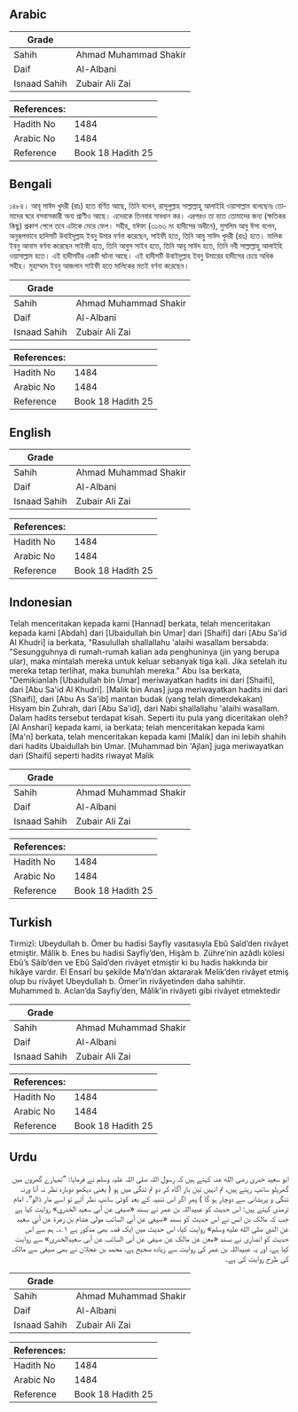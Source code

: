 ## Arabic


<div dir="rtl" lang="ar" style={{fontSize:'larger',backgroundColor:'#f8f9fa',padding:20}}>

</div>
<div style={{backgroundColor:'#f8f9fa',padding:20, marginBottom: 10}}><table> <thead> <tr> <th>Grade</th> <th></th> </tr> </thead> <tbody> <tr><td>Sahih</td><td>Ahmad Muhammad Shakir</td></tr><tr><td>Daif</td><td>Al-Albani</td></tr><tr><td>Isnaad Sahih</td><td>Zubair Ali Zai</td></tr></tbody></table><table> <thead> <tr> <th>References:</th> <th></th> </tr> </thead> <tbody><tr><td>Hadith No</td><td>1484</td></tr><tr><td>Arabic No</td><td>1484</td></tr><tr><td>Reference</td><td>Book 18 Hadith 25</td></tr></tbody></table></div>

## Bengali


<div dir="ltr" lang="bn" style={{fontSize:'larger',backgroundColor:'#f8f9fa',padding:20}}>
১৪৮৪। আবূ সাঈদ খুদরী (রাঃ) হতে বর্ণিত আছে, তিনি বলেন, রাসূলুল্লাহ সাল্লাল্লাহু আলাইহি ওয়াসাল্লাম বলেছেনঃ তোমাদের ঘরে বসবাসকারী অন্য প্রাণীও আছে। এদেরকে তিনবার সাবধান কর। এরপরও তা হতে তোমাদের জন্য (ক্ষতিকর কিছু) প্রকাশ পেলে তবে এটাকে মেরে ফেল। সহীহ, যঈফা (৩১৬৩ নং হাদীসের অধীনে), মুসলিম আবু ঈসা বলেন, অনুরূপভাবে হাদিসটি উবাইদুল্লাহ ইবনু উমার বর্ণনা করেছেন, সাইফী হতে, তিনি আবু সাঈদ খুদরী (রাঃ) হতে। মালিক ইবনু আনাস বর্ণনা করেছেন সাইফী হতে, তিনি আবুস সাইব হতে, তিনি আবূ সাঈদ হতে, তিনি নবী সাল্লাল্লাহু আলাইহি ওয়াসাল্লাম হতে। এই হাদীসটির একটি ঘটনা আছে। এই হাদীসটি উবাইদুল্লাহ ইবনু উমারের হাদীসের চেয়ে অধিক সহীহ। মুহাম্মাদ ইবনু আজলান সাইফী হতে মালিকের মতই বর্ণনা করেছেন।
</div>
<div style={{backgroundColor:'#f8f9fa',padding:20, marginBottom: 10}}><table> <thead> <tr> <th>Grade</th> <th></th> </tr> </thead> <tbody> <tr><td>Sahih</td><td>Ahmad Muhammad Shakir</td></tr><tr><td>Daif</td><td>Al-Albani</td></tr><tr><td>Isnaad Sahih</td><td>Zubair Ali Zai</td></tr></tbody></table><table> <thead> <tr> <th>References:</th> <th></th> </tr> </thead> <tbody><tr><td>Hadith No</td><td>1484</td></tr><tr><td>Arabic No</td><td>1484</td></tr><tr><td>Reference</td><td>Book 18 Hadith 25</td></tr></tbody></table></div>

## English


<div dir="ltr" lang="en" style={{fontSize:'larger',backgroundColor:'#f8f9fa',padding:20}}>

</div>
<div style={{backgroundColor:'#f8f9fa',padding:20, marginBottom: 10}}><table> <thead> <tr> <th>Grade</th> <th></th> </tr> </thead> <tbody> <tr><td>Sahih</td><td>Ahmad Muhammad Shakir</td></tr><tr><td>Daif</td><td>Al-Albani</td></tr><tr><td>Isnaad Sahih</td><td>Zubair Ali Zai</td></tr></tbody></table><table> <thead> <tr> <th>References:</th> <th></th> </tr> </thead> <tbody><tr><td>Hadith No</td><td>1484</td></tr><tr><td>Arabic No</td><td>1484</td></tr><tr><td>Reference</td><td>Book 18 Hadith 25</td></tr></tbody></table></div>

## Indonesian


<div dir="ltr" lang="id" style={{fontSize:'larger',backgroundColor:'#f8f9fa',padding:20}}>
Telah menceritakan kepada kami [Hannad] berkata, telah menceritakan kepada kami [Abdah] dari [Ubaidullah bin Umar] dari [Shaifi] dari [Abu Sa'id Al Khudri] ia berkata, "Rasulullah shallallahu 'alaihi wasallam bersabda: "Sesungguhnya di rumah-rumah kalian ada penghuninya (jin yang berupa ular), maka mintalah mereka untuk keluar sebanyak tiga kali. Jika setelah itu mereka tetap terlihat, maka bunuhlah mereka." Abu Isa berkata, "Demikianlah [Ubaidullah bin Umar] meriwayatkan hadits ini dari [Shaifi], dari [Abu Sa'id Al Khudri]. [Malik bin Anas] juga meriwayatkan hadits ini dari [Shaifi], dari [Abu As Sa'ib] mantan budak (yang telah dimerdekakan) Hisyam bin Zuhrah, dari [Abu Sa'id], dari Nabi shallallahu 'alaihi wasallam. Dalam hadits tersebut terdapat kisah. Seperti itu pula yang diceritakan oleh? [Al Anshari] kepada kami, ia berkata; telah menceritakan kepada kami [Ma'n] berkata, telah menceritakan kepada kami [Malik] dan ini lebih shahih dari hadits Ubaidullah bin Umar. [Muhammad bin 'Ajlan] juga meriwayatkan dari [Shaifi] seperti hadits riwayat Malik
</div>
<div style={{backgroundColor:'#f8f9fa',padding:20, marginBottom: 10}}><table> <thead> <tr> <th>Grade</th> <th></th> </tr> </thead> <tbody> <tr><td>Sahih</td><td>Ahmad Muhammad Shakir</td></tr><tr><td>Daif</td><td>Al-Albani</td></tr><tr><td>Isnaad Sahih</td><td>Zubair Ali Zai</td></tr></tbody></table><table> <thead> <tr> <th>References:</th> <th></th> </tr> </thead> <tbody><tr><td>Hadith No</td><td>1484</td></tr><tr><td>Arabic No</td><td>1484</td></tr><tr><td>Reference</td><td>Book 18 Hadith 25</td></tr></tbody></table></div>

## Turkish


<div dir="ltr" lang="tr" style={{fontSize:'larger',backgroundColor:'#f8f9fa',padding:20}}>
Tirmizî: Ubeydullah b. Ömer bu hadisi Sayfîy vasıtasıyla Ebû Saîd’den rivâyet etmiştir. Mâlik b. Enes bu hadisi Sayfîy’den, Hişâm b. Zühre’nin azâdlı kölesi Ebû’s Sâib’den ve Ebû Saîd’den rivâyet etmiştir ki bu hadis hakkında bir hikâye vardır. El Ensarî bu şekilde Ma’n’dan aktararak Melik’den rivâyet etmiş olup bu rivâyet Ubeydullah b. Ömer’in rivâyetinden daha sahihtir. Muhammed b. Aclan’da Sayfiy’den, Mâlik’in rivâyeti gibi rivâyet etmektedir
</div>
<div style={{backgroundColor:'#f8f9fa',padding:20, marginBottom: 10}}><table> <thead> <tr> <th>Grade</th> <th></th> </tr> </thead> <tbody> <tr><td>Sahih</td><td>Ahmad Muhammad Shakir</td></tr><tr><td>Daif</td><td>Al-Albani</td></tr><tr><td>Isnaad Sahih</td><td>Zubair Ali Zai</td></tr></tbody></table><table> <thead> <tr> <th>References:</th> <th></th> </tr> </thead> <tbody><tr><td>Hadith No</td><td>1484</td></tr><tr><td>Arabic No</td><td>1484</td></tr><tr><td>Reference</td><td>Book 18 Hadith 25</td></tr></tbody></table></div>

## Urdu


<div dir="rtl" lang="ur" style={{fontSize:'larger',backgroundColor:'#f8f9fa',padding:20}}>
ابو سعید خدری رضی الله عنہ کہتے ہیں کہ رسول اللہ صلی اللہ علیہ وسلم نے فرمایا: ”تمہارے گھروں میں گھریلو سانپ رہتے ہیں، تم انہیں تین بار آگاہ کر دو تم تنگی میں ہو ( یعنی دیکھو دوبارہ نظر نہ آنا ورنہ تنگی و پریشانی سے دوچار ہو گا ) پھر اگر اس تنبیہ کے بعد کوئی سانپ نظر آئے تو اسے مار ڈالو“۔ امام ترمذی کہتے ہیں: اس حدیث کو عبیداللہ بن عمر نے بسند «صيفي عن أبي سعيد الخدري» روایت کیا ہے جب کہ مالک بن انس نے اس حدیث کو بسند «صيفي عن أبي السائب مولى هشام بن زهرة عن أبي سعيد عن النبي صلى الله عليه وسلم» روایت کیا، اس حدیث میں ایک قصہ بھی مذکور ہے ۱؎۔ ہم سے اس حدیث کو انصاری نے بسند «معن عن مالک عن صیفی عن أبی السائب عن أبی سعیدالخدری» سے روایت کیا ہے، اور یہ عبیداللہ بن عمر کی روایت سے زیادہ صحیح ہے، محمد بن عجلان نے بھی صیفی سے مالک کی طرح روایت کی ہے۔
</div>
<div style={{backgroundColor:'#f8f9fa',padding:20, marginBottom: 10}}><table> <thead> <tr> <th>Grade</th> <th></th> </tr> </thead> <tbody> <tr><td>Sahih</td><td>Ahmad Muhammad Shakir</td></tr><tr><td>Daif</td><td>Al-Albani</td></tr><tr><td>Isnaad Sahih</td><td>Zubair Ali Zai</td></tr></tbody></table><table> <thead> <tr> <th>References:</th> <th></th> </tr> </thead> <tbody><tr><td>Hadith No</td><td>1484</td></tr><tr><td>Arabic No</td><td>1484</td></tr><tr><td>Reference</td><td>Book 18 Hadith 25</td></tr></tbody></table></div>